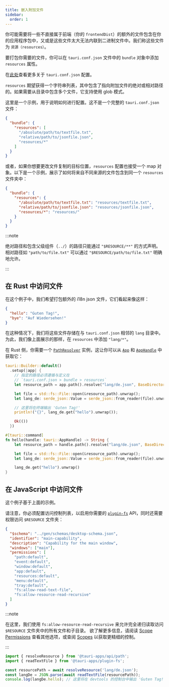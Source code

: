 ```yaml
---
title: 嵌入附加文件
sidebar:
  order: 1
---
```


你可能需要将一些不直接属于前端（你的 `frontendDist`）的额外的文件包含在你的应用程序包中，又或是这些文件太大无法内联到二进制文件中。我们称这些文件为 `资源（resources）`。

要打包你需要的文件，你可以在 `tauri.conf.json` 文件中的 `bundle` 对象中添加 `resources` 属性。

在[此处][tauri.bundle]查看更多关于 `tauri.conf.json` 配置。

`resources` 期望获得一个字符串列表，其中包含了指向附加文件的绝对或相对路径的。如果需要从目录中包含多个文件，它支持使用 glob 模式。

这里是一个示例，用于说明如何进行配置。这不是一个完整的 `tauri.conf.json` 文件：

```json title=tauri.conf.json
{
  "bundle": {
    "resources": [
      "/absolute/path/to/textfile.txt",
      "relative/path/to/jsonfile.json",
      "resources/*"
    ]
  }
}
```

或者，如果你想要更改文件复制的目标位置，`resources` 配置也接受一个 map 对象。以下是一个示例，展示了如何将来自不同来源的文件包含到同一个 `resources` 文件夹中：

```json title=tauri.conf.json
{
  "bundle": {
    "resources": {
      "/absolute/path/to/textfile.txt": "resources/textfile.txt",
      "relative/path/to/jsonfile.json": "resources/jsonfile.json",
      "resources/*": "resources/"
    }
  }
}
```

:::note

绝对路径和包含父级组件（`../`）的路径只能通过 `"$RESOURCE/**"` 的方式声明。相对路径如 `"path/to/file.txt"` 可以通过 `"$RESOURCE/path/to/file.txt"` 明确地允许。

:::

## 在 Rust 中访问文件

在这个例子中，我们希望打包额外的 i18n json 文件，它们看起来像这样：

```json title=de.json
{
  "hello": "Guten Tag!",
  "bye": "Auf Wiedersehen!"
}
```

在这种情况下，我们将这些文件存储在与 `tauri.conf.json` 相邻的 `lang` 目录中。
为此，我们像上面展示的那样，在 `resources` 中添加 `"lang/*"`。

在 Rust 侧，你需要一个 [`PathResolver`] 实例，这让你可以从 [`App`] 和 [`AppHandle`] 中获取它：

```rust
tauri::Builder::default()
  .setup(|app| {
    // 指定的路径必须遵循与定义在
    // `tauri.conf.json > bundle > resources`
    let resource_path = app.path().resolve("lang/de.json", BaseDirectory::Resource)?;

    let file = std::fs::File::open(&resource_path).unwrap();
    let lang_de: serde_json::Value = serde_json::from_reader(file).unwrap();

    // 这里将在终端输出 'Guten Tag!'
    println!("{}", lang_de.get("hello").unwrap());

    Ok(())
  })
```

```rust
#[tauri::command]
fn hello(handle: tauri::AppHandle) -> String {
    let resource_path = handle.path().resolve("lang/de.json", BaseDirectory::Resource)?;

    let file = std::fs::File::open(&resource_path).unwrap();
    let lang_de: serde_json::Value = serde_json::from_reader(file).unwrap();

    lang_de.get("hello").unwrap()
}
```

## 在 JavaScript 中访问文件

这个例子基于上面的示例。

请注意，你必须配置访问控制列表，以启用你需要的 [`plugin-fs`] API，同时还需要权限访问 `$RESOURCE` 文件夹：

```json title=src-tauri/capabilities/main.json ins={14-15}
{
  "$schema": "../gen/schemas/desktop-schema.json",
  "identifier": "main-capability",
  "description": "Capability for the main window",
  "windows": ["main"],
  "permissions": [
    "path:default",
    "event:default",
    "window:default",
    "app:default",
    "resources:default",
    "menu:default",
    "tray:default",
    "fs:allow-read-text-file",
    "fs:allow-resource-read-recursive"
  ]
}
```

:::note

在这里，我们使用 `fs:allow-resource-read-recursive` 来允许完全递归读取访问 `$RESOURCE` 文件夹中的所有文件和子目录。
欲了解更多信息，请阅读 [Scope Permissions] 查看其他选项，或查阅 [Scopes] 以获取更精细的控制。

:::

```javascript
import { resolveResource } from '@tauri-apps/api/path';
import { readTextFile } from '@tauri-apps/plugin-fs';

const resourcePath = await resolveResource('lang/de.json');
const langDe = JSON.parse(await readTextFile(resourcePath));
console.log(langDe.hello); // 这里将在 devtools 的控制台中输出 'Guten Tag!'
```

[tauri.bundle]: /reference/config/#bundleconfig
[`pathresolver`]: https://docs.rs/tauri/latest/tauri/struct.PathResolver.html
[`app`]: https://docs.rs/tauri/latest/tauri/struct.App.html
[`apphandle`]: https://docs.rs/tauri/latest/tauri/struct.AppHandle.html
[`plugin-fs`]: /reference/javascript/fs/
[Scope Permissions]: /plugin/file-system#scope-permissions
[scopes]: /plugin/file-system#scopes
